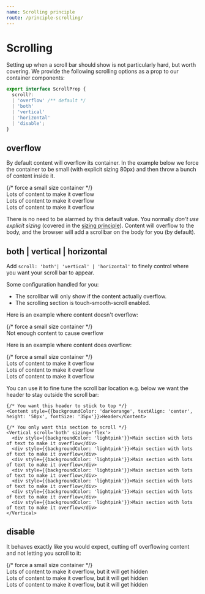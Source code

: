 ```yaml
---
name: Scrolling principle
route: /principle-scrolling/
---
```



# Scrolling

Setting up when a scroll bar should show is not particularly hard, but worth covering. We provide the following scrolling options as a prop to our container components:

```ts
export interface ScrollProp {
  scroll?:
  | 'overflow' /** default */
  | 'both'
  | 'vertical'
  | 'horizontal'
  | 'disable';
}
```

## overflow
By default content will overflow its container. In the example below we force the container to be small (with explicit sizing 80px) and then throw a bunch of content inside it.

<Playground>
  {/* force a small size container */}
  <Vertical height={80} style={{backgroundColor: "lightskyblue"}}>
    <div style={{backgroundColor: 'lightpink'}}>Lots of content to make it overflow</div>
    <div style={{backgroundColor: 'lightpink'}}>Lots of content to make it overflow</div>
    <div style={{backgroundColor: 'lightpink'}}>Lots of content to make it overflow</div>
  </Vertical>
</Playground>

There is no need to be alarmed by this default value. You normally *don't use explicit sizing* (covered in the [sizing principle][principle-sizing]). Content will overflow to the body, and the browser will add a scrollbar on the body for you (by default).

## both | vertical | horizontal

Add `scroll: 'both'| 'vertical' | 'horizontal'` to finely control where you want your scroll bar to appear. 

Some configuration handled for you: 
* The scrollbar will only show if the content actually overflow.
* The scrolling section is touch-smooth-scroll enabled.

Here is an example where content doesn't overflow: 

<Playground>
  {/* force a small size container */}
  <Vertical height={80} scroll='both' style={{backgroundColor: "lightskyblue"}}>
    <div style={{backgroundColor: 'lightpink'}}>Not enough content to cause overflow</div>
  </Vertical>
</Playground>

Here is an example where content does overflow: 

<Playground>
  {/* force a small size container */}
  <Vertical height={80} scroll='both' style={{backgroundColor: "lightskyblue"}}>
    <div style={{backgroundColor: 'lightpink'}}>Lots of content to make it overflow</div>
    <div style={{backgroundColor: 'lightpink'}}>Lots of content to make it overflow</div>
    <div style={{backgroundColor: 'lightpink'}}>Lots of content to make it overflow</div>
  </Vertical>
</Playground>

You can use it to fine tune the scroll bar location e.g. below we want the header to stay outside the scroll bar:

<Playground>
  <Vertical height={200} spacing={0} style={{backgroundColor: "lightskyblue"}}>

    {/* You want this header to stick to top */}
    <Content style={{backgroundColor: 'darkorange', textAlign: 'center', height: '50px', fontSize: '35px'}}>Header</Content>

    {/* You only want this section to scroll */}
    <Vertical scroll='both' sizing='flex'>
      <div style={{backgroundColor: 'lightpink'}}>Main section with lots of text to make it overflow</div>
      <div style={{backgroundColor: 'lightpink'}}>Main section with lots of text to make it overflow</div>
      <div style={{backgroundColor: 'lightpink'}}>Main section with lots of text to make it overflow</div>
      <div style={{backgroundColor: 'lightpink'}}>Main section with lots of text to make it overflow</div>
      <div style={{backgroundColor: 'lightpink'}}>Main section with lots of text to make it overflow</div>
      <div style={{backgroundColor: 'lightpink'}}>Main section with lots of text to make it overflow</div>
      <div style={{backgroundColor: 'lightpink'}}>Main section with lots of text to make it overflow</div>
    </Vertical>

  </Vertical>
</Playground>

## disable
It behaves exactly like you would expect, cutting off overflowing content and not letting you scroll to it: 

<Playground>
  {/* force a small size container */}
  <Vertical height={80} scroll='disable' style={{backgroundColor: "lightskyblue"}}>
    <div style={{backgroundColor: 'lightpink'}}>Lots of content to make it overflow, but it will get hidden</div>
    <div style={{backgroundColor: 'lightpink'}}>Lots of content to make it overflow, but it will get hidden</div>
    <div style={{backgroundColor: 'lightpink'}}>Lots of content to make it overflow, but it will get hidden</div>
  </Vertical>
</Playground>

[principle-sizing]:../principle-sizing/
